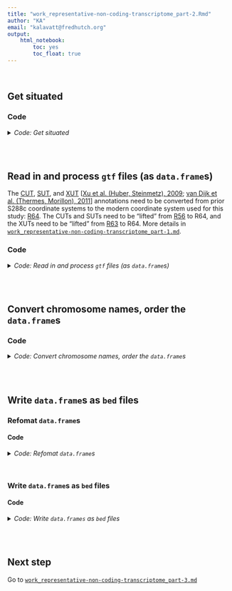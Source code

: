 ```yaml
---
title: "work_representative-non-coding-transcriptome_part-2.Rmd"
author: "KA"
email: "kalavatt@fredhutch.org"
output:
    html_notebook:
        toc: yes
        toc_float: true
---
```

<br />

## Get situated
### Code
<details>
<summary><i>Code: Get situated</i></summary>
```r
#!/usr/bin/env Rscript

library(GenomicRanges)
library(IRanges)
library(readxl)
library(rtracklayer)
library(tidyverse)

options(scipen = 999)
options(ggrepel.max.overlaps = Inf)

if(stringr::str_detect(getwd(), "kalavattam")) {
    p_local <- "/Users/kalavattam/Dropbox/FHCC"
} else {
    p_local <- "/Users/kalavatt/projects-etc"
}
p_wd <- "2022-2023_RRP6-NAB3/results/2023-0215"

setwd(paste(p_local, p_wd, sep = "/"))
getwd()

rm(p_local, p_wd)
```
</details>
<br />
<br />

## Read in and process `gtf` files (as `data.frame`s)
The [CUT](https://static-content.springer.com/esm/art%3A10.1038%2Fnature07728/MediaObjects/41586_2009_BFnature07728_MOESM276_ESM.xls), [SUT](https://static-content.springer.com/esm/art%3A10.1038%2Fnature07728/MediaObjects/41586_2009_BFnature07728_MOESM276_ESM.xls), and [XUT](http://vm-gb.curie.fr/XUT/XUTs_Van_Dijk_et_al_2011.gff) [[Xu et al. (Huber, Steinmetz), 2009](https://www.nature.com/articles/nature07728); [van Dijk et al. (Thermes, Morillon), 2011](https://www.nature.com/articles/nature10118)] annotations need to be converted from prior S288c coordinate systems to the modern coordinate system used for this study: [R64](http://sgd-archive.yeastgenome.org/sequence/S288C_reference/genome_releases/). The CUTs and SUTs need to be "lifted" from [R56](sgd-archive.yeastgenome.org/sequence/S288C_reference/genome_releases/liftover/V56_2007_04_06_V64_2011_02_03.over.chain) to R64, and the XUTs need to be "lifted" from [R63](sgd-archive.yeastgenome.org/sequence/S288C_reference/genome_releases/liftover/V63_2010_01_05_V64_2011_02_03.over.chain) to R64. More details in [`work_representative-non-coding-transcriptome_part-1.md`](./work_representative-non-coding-transcriptome_part-1.md).

### Code
<details>
<summary><i>Code: Read in and process `gtf` files (as `data.frame`s)</i></summary>

```r
#!/usr/bin/env Rscript

# list.files("./infiles_gtf-gff3/representation/CUTs_SUTs")
# list.files("./infiles_gtf-gff3/representation/XUTs")
# 
# list.files("./infiles_gtf-gff3/representation/CUTs_SUTs/CUTs_SUTs.xls")
# list.files("./infiles_gtf-gff3/representation/XUTs/XUTs.gff")

CUTs <- readxl::read_xls(
    "./infiles_gtf-gff3/representation/CUTs_SUTs/CUTs_SUTs.xls",
    sheet = "C"
)
SUTs <- readxl::read_xls(
    "./infiles_gtf-gff3/representation/CUTs_SUTs/CUTs_SUTs.xls",
    sheet = "B"
)
XUTs <- rtracklayer::import(
    "./infiles_gtf-gff3/representation/XUTs/XUTs.gff"
) %>%
    tibble::as_tibble()
```
</details>
<br />
<br />

## Convert chromosome names, order the `data.frame`s
### Code
<details>
<summary><i>Code: Convert chromosome names, order the `data.frame`s</i></summary>
```r
#!/usr/bin/env Rscript

switch_name_format_integer <- function(x) {
    y <- sapply(
        as.character(x),
        switch,
         "1" = "I",
         "2" = "II",
         "3" = "III",
         "4" = "IV",
         "5" = "V",
         "6" = "VI",
         "7" = "VII",
         "8" = "VIII",
         "9" = "IX",
        "10" = "X",
        "11" = "XI",
        "12" = "XII",
        "13" = "XIII",
        "14" = "XIV",
        "15" = "XV",
        "16" = "XVI",
        USE.NAMES = FALSE
    )
    return(y)
}


switch_name_format_chr_padded <- function(x) {
    y <- sapply(
        as.character(x),
        switch,
        "chr01" = "I",
        "chr02" = "II",
        "chr03" = "III",
        "chr04" = "IV",
        "chr05" = "V",
        "chr06" = "VI",
        "chr07" = "VII",
        "chr08" = "VIII",
        "chr09" = "IX",
        "chr10" = "X",
        "chr11" = "XI",
        "chr12" = "XII",
        "chr13" = "XIII",
        "chr14" = "XIV",
        "chr15" = "XV",
        "chr16" = "XVI",
        USE.NAMES = FALSE
    )
    return(y)
}


colnames(XUTs)[colnames(XUTs) == "seqnames"] <- "chr"

CUTs$chr <- switch_name_format_integer(CUTs$chr)
SUTs$chr <- switch_name_format_integer(SUTs$chr)
XUTs$chr <- switch_name_format_chr_padded(XUTs$chr)

CUTs <- CUTs %>% dplyr::arrange(chr, start)
SUTs <- SUTs %>% dplyr::arrange(chr, start)
XUTs <- XUTs %>% dplyr::arrange(chr, start)
```
</details>
<br />
<br />

## Write `data.frame`s as `bed` files
### Refomat `data.frame`s
#### Code
<details>
<summary><i>Code: Refomat `data.frame`s</i></summary>
```r
#!/usr/bin/env Rscript

reformat_CUTs_SUTs <- function(x) {
    y <- x %>%
        tidyr::unite(
            col = "name",
            c("type", "name", "ID", "endConfidence", "source")
        ) %>%
        dplyr::select(-"commonName") %>%
        dplyr::mutate("score" = 0) %>%
        dplyr::relocate(c("chr", "start", "end", "name", "score", "strand"))
    return(y)
}


reformat_XUTs <- function(x) {
    y <- x %>%
        dplyr::select(-c("score", "phase", "Name", "width")) %>%
        tidyr::unite(col = "name", c("type", "source", "ID")) %>%
        dplyr::mutate("score" = 0) %>%
        dplyr::relocate(c("chr", "start", "end", "name", "score", "strand"))
    return(y)
}


#  Check
# identical(CUTs$name, CUTs$commonName)  # [1] TRUE
# identical(SUTs$name, SUTs$commonName)  # [1] TRUE
# identical(XUTs$ID, XUTs$Name)  # [1] TRUE
# is.na(XUTs$score) %>% table()
# is.na(XUTs$phase) %>% table()
# ((XUTs$end - XUTs$start) == XUTs$width) %>% table()  # FALSE 1658
# ((XUTs$end - XUTs$start + 1) == XUTs$width) %>% table()  # TRUE 1658

CUTs_r <- reformat_CUTs_SUTs(CUTs)
SUTs_r <- reformat_CUTs_SUTs(SUTs)
XUTs_r <- reformat_XUTs(XUTs)
```
</details>
<br />

### Write `data.frame`s as `bed` files
#### Code
<details>
<summary><i>Code: Write `data.frames` as `bed` files</i></summary>
```r
#!/usr/bin/env Rscript

p_rep <- paste(getwd(), "infiles_gtf-gff3/representation", sep = "/")

#  Check
# p_rep %>% dir.exists()
# paste(p_rep, "CUTs_SUTs", sep = "/") %>% dir.exists()
# paste(p_rep, "CUTs_SUTs", sep = "/") %>% dir.exists()
# paste(p_rep, "XUTs", sep = "/") %>% dir.exists()

CUTs_f <- paste(p_rep, "CUTs_SUTs", "CUTs.coord-R56.bed", sep = "/")
SUTs_f <- paste(p_rep, "CUTs_SUTs", "SUTs.coord-R56.bed", sep = "/")
XUTs_f <- paste(p_rep, "XUTs", "XUTs.coord-R63.bed", sep = "/")

rtracklayer::export.bed(CUTs_r, con = CUTs_f)
rtracklayer::export.bed(SUTs_r, con = SUTs_f)
rtracklayer::export.bed(XUTs_r, con = XUTs_f)
```
</details>
<br />
<br />

## Next step
Go to [`work_representative-non-coding-transcriptome_part-3.md`](./work_representative-non-coding-transcriptome_part-3.md)
<br />
